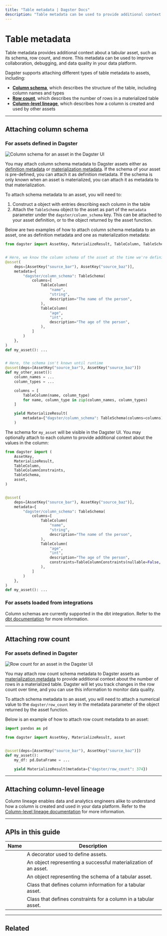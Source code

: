 ```yaml
---
title: "Table metadata | Dagster Docs"
description: "Table metadata can be used to provide additional context about a tabular asset, such as its schema, row count, and more."
---
```


# Table metadata

Table metadata provides additional context about a tabular asset, such as its schema, row count, and more. This metadata can be used to improve collaboration, debugging, and data quality in your data platform.

Dagster supports attaching different types of table metadata to assets, including:

- [**Column schema**](#attaching-column-schema), which describes the structure of the table, including column names and types
- [**Row count**](#attaching-row-count), which describes the number of rows in a materialized table
- [**Column-level lineage**](#attaching-column-level-lineage), which  describes how a column is created and used by other assets

---

## Attaching column schema

### For assets defined in Dagster

<Image
alt="Column schema for an asset in the Dagster UI"
src="/images/concepts/metadata-tags/metadata-table-schema.png"
width={1793}
height={652}
/>

You may attach column schema metadata to Dagster assets either as [definition metadata](/concepts/metadata-tags/asset-metadata#attaching-definition-metadata) or [materialization metadata](/concepts/metadata-tags/asset-metadata#attaching-materialization-metadata). If the schema of your asset is pre-defined, you can attach it as definition metadata. If the schema is only known when an asset is materialized, you can attach it as metadata to that materialization.

To attach schema metadata to an asset, you will need to:

1. Construct a <PyObject object="TableSchema"/> object with <PyObject object="TableColumn"  /> entries describing each column in the table
2. Attach the `TableSchema` object to the asset as part of the `metadata` parameter under the `dagster/column_schema` key. This can be attached to your asset definition, or to the <PyObject object="MaterializeResult" /> object returned by the asset function.

Below are two examples of how to attach column schema metadata to an asset, one as definition metadata and one as materialization metadata:

```python file=/concepts/metadata-tags/asset_column_schema.py
from dagster import AssetKey, MaterializeResult, TableColumn, TableSchema, asset


# Here, we know the column schema of the asset at the time we're defining it, so we can attach it to the asset decorator
@asset(
    deps=[AssetKey("source_bar"), AssetKey("source_baz")],
    metadata={
        "dagster/column_schema": TableSchema(
            columns=[
                TableColumn(
                    "name",
                    "string",
                    description="The name of the person",
                ),
                TableColumn(
                    "age",
                    "int",
                    description="The age of the person",
                ),
            ]
        )
    },
)
def my_asset(): ...


# Here, the schema isn't known until runtime
@asset(deps=[AssetKey("source_bar"), AssetKey("source_baz")])
def my_other_asset():
    column_names = ...
    column_types = ...

    columns = [
        TableColumn(name, column_type)
        for name, column_type in zip(column_names, column_types)
    ]

    yield MaterializeResult(
        metadata={"dagster/column_schema": TableSchema(columns=columns)}
    )
```

The schema for `my_asset` will be visible in the Dagster UI. You may optionally attach <PyObject object="TableColumnConstraints"/> to each column to provide additional context about the values in the column:

```python file=/concepts/metadata-tags/asset_column_schema_constraints.py
from dagster import (
    AssetKey,
    MaterializeResult,
    TableColumn,
    TableColumnConstraints,
    TableSchema,
    asset,
)


@asset(
    deps=[AssetKey("source_bar"), AssetKey("source_baz")],
    metadata={
        "dagster/column_schema": TableSchema(
            columns=[
                TableColumn(
                    "name",
                    "string",
                    description="The name of the person",
                ),
                TableColumn(
                    "age",
                    "int",
                    description="The age of the person",
                    constraints=TableColumnConstraints(nullable=False, other=[">0"]),
                ),
            ]
        )
    },
)
def my_asset(): ...
```

### For assets loaded from integrations

Column schemas are currently supported in the dbt integration. Refer to the [dbt documentation](/integrations/dbt/reference) for more information.

---

## Attaching row count

### For assets defined in Dagster

<Image
alt="Row count for an asset in the Dagster UI"
src="/images/concepts/metadata-tags/metadata-row-count.png"
width={1921}
height={559}
/>

You may attach row count schema metadata to Dagster assets as [materialization metadata](/concepts/metadata-tags/asset-metadata#attaching-materialization-metadata) to provide additional context about the number of rows in a materialized table. Dagster will let you track changes in the row count over time, and you can use this information to monitor data quality.

To attach schema metadata to an asset, you will need to attach a numerical value to the `dagster/row_count` key in the metadata parameter of the <PyObject object="MaterializeResult" /> object returned by the asset function.

Below is an example of how to attach row count metadata to an asset:

```python file=/concepts/metadata-tags/asset_row_count.py
import pandas as pd

from dagster import AssetKey, MaterializeResult, asset


@asset(deps=[AssetKey("source_bar"), AssetKey("source_baz")])
def my_asset():
    my_df: pd.DataFrame = ...

    yield MaterializeResult(metadata={"dagster/row_count": 374})
```

---

## Attaching column-level lineage

Column lineage enables data and analytics engineers alike to understand how a column is created and used in your data platform. Refer to the [Column-level lineage documentation](/concepts/metadata-tags/asset-metadata/column-level-lineage) for more information.

---

## APIs in this guide

| Name                                         | Description                                                      |
| -------------------------------------------- | ---------------------------------------------------------------- |
| <PyObject object="asset" decorator />        | A decorator used to define assets.                               |
| <PyObject object="MaterializeResult" />      | An object representing a successful materialization of an asset. |
| <PyObject object="TableSchema" />            | An object representing the schema of a tabular asset.            |
| <PyObject object="TableColumn" />            | Class that defines column information for a tabular asset.       |
| <PyObject object="TableColumnConstraints" /> | Class that defines constraints for a column in a tabular asset.  |

---

## Related

<ArticleList>
  <ArticleListItem
    title="Asset metadata"
    href="/concepts/metadata-tags/asset-metadata"
  ></ArticleListItem>
  <ArticleListItem
    title="Column-level lineage"
    href="/concepts/metadata-tags/asset-metadata/column-level-lineage"
  ></ArticleListItem>
  <ArticleListItem
    title="Metadata & tags"
    href="/concepts/metadata-tags"
  ></ArticleListItem>
  <ArticleListItem
    title="Asset definitions"
    href="/concepts/assets/software-defined-assets"
  ></ArticleListItem>
</ArticleList>
